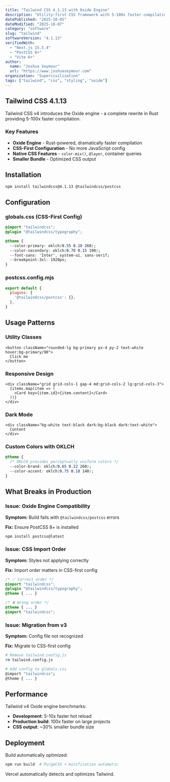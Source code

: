 ```yaml
---
title: "Tailwind CSS 4.1.13 with Oxide Engine"
description: "Utility-first CSS framework with 5-100x faster compilation via Oxide engine"
datePublished: "2025-10-05"
dateModified: "2025-10-07"
category: "software"
slug: "tailwind"
softwareVersion: "4.1.13"
verifiedWith:
  - "Next.js 15.5.4"
  - "PostCSS 8+"
  - "Vite 6+"
author:
  name: "Joshua Seymour"
  url: "https://www.joshuaseymour.com"
organization: "Supercivilization"
tags: ["tailwind", "css", "styling", "oxide"]
---
```


## Tailwind CSS 4.1.13

Tailwind CSS v4 introduces the Oxide engine - a complete rewrite in Rust providing 5-100x faster compilation.

### Key Features
- **Oxide Engine** - Rust-powered, dramatically faster compilation
- **CSS-First Configuration** - No more JavaScript config
- **Native CSS Features** - `color-mix()`, `@layer`, container queries
- **Smaller Bundle** - Optimized CSS output

## Installation

```bash
npm install tailwindcss@4.1.13 @tailwindcss/postcss
```

## Configuration

### globals.css (CSS-First Config)

```css
@import "tailwindcss";
@plugin "@tailwindcss/typography";

@theme {
  --color-primary: oklch(0.55 0.18 260);
  --color-secondary: oklch(0.70 0.15 190);
  --font-sans: 'Inter', system-ui, sans-serif;
  --breakpoint-3xl: 1920px;
}
```

### postcss.config.mjs

```javascript
export default {
  plugins: {
    '@tailwindcss/postcss': {},
  },
}
```

## Usage Patterns

### Utility Classes

```tsx
<button className="rounded-lg bg-primary px-4 py-2 text-white hover:bg-primary/90">
  Click me
</button>
```

### Responsive Design

```tsx
<div className="grid grid-cols-1 gap-4 md:grid-cols-2 lg:grid-cols-3">
  {items.map(item => (
    <Card key={item.id}>{item.content}</Card>
  ))}
</div>
```

### Dark Mode

```tsx
<div className="bg-white text-black dark:bg-black dark:text-white">
  Content
</div>
```

### Custom Colors with OKLCH

```css
@theme {
  /* OKLCH provides perceptually uniform colors */
  --color-brand: oklch(0.65 0.22 260);
  --color-accent: oklch(0.75 0.18 140);
}
```

## What Breaks in Production

### Issue: Oxide Engine Compatibility

**Symptom:** Build fails with `@tailwindcss/postcss` errors

**Fix:** Ensure PostCSS 8+ is installed
```bash
npm install postcss@latest
```

### Issue: CSS Import Order

**Symptom:** Styles not applying correctly

**Fix:** Import order matters in CSS-first config
```css
/* ✅ Correct order */
@import "tailwindcss";
@plugin "@tailwindcss/typography";
@theme { ... }

/* ❌ Wrong order */
@theme { ... }
@import "tailwindcss";
```

### Issue: Migration from v3

**Symptom:** Config file not recognized

**Fix:** Migrate to CSS-first config
```bash
# Remove tailwind.config.js
rm tailwind.config.js

# Add config to globals.css
@import "tailwindcss";
@theme { ... }
```

## Performance

Tailwind v4 Oxide engine benchmarks:
- **Development**: 5-10x faster hot reload
- **Production build**: 100x faster on large projects
- **CSS output**: ~30% smaller bundle size

## Deployment

Build automatically optimized:
```bash
npm run build  # PurgeCSS + minification automatic
```

Vercel automatically detects and optimizes Tailwind.
